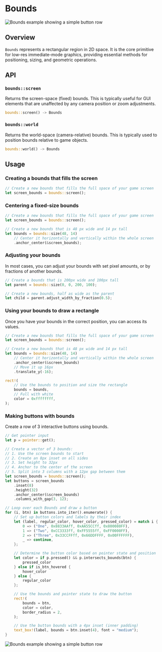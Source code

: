 # Bounds

![Bounds example showing a simple button row](/bounds_example.gif)

## Overview

`Bounds` represents a rectangular region in 2D space. It is the core primitive for low-res immediate-mode graphics, providing essential methods for positioning, sizing, and geometric operations.

## API

### `bounds::screen`

Returns the screen-space (fixed) bounds. This is typically useful for GUI elements that are unaffected by any camera position or zoom adjustments.

```rust
bounds::screen() -> Bounds
```

### `bounds::world`

Returns the world-space (camera-relative) bounds. This is typically used to position bounds relative to game objects.

```rust
bounds::world() -> Bounds
```

## Usage

### Creating a bounds that fills the screen

```rs
// Create a new bounds that fills the full space of your game screen
let screen_bounds = bounds::screen();
```

### Centering a fixed-size bounds

```rs
// Create a new bounds that fills the full space of your game screen
let screen_bounds = bounds::screen();

// Create a new bounds that is 48 px wide and 14 px tall
let bounds = bounds::size(48, 14)
    // Center it horizontally and vertically within the whole screen
    .anchor_center(&screen_bounds);
```

### Adjusting your bounds

In most cases, you can adjust your bounds with set pixel amounts, or by fractions of another bounds.

```rs
// Create a bounds that is 200px wide and 100px tall
let parent = bounds::size(0, 0, 200, 100);

// Create a new bounds, half as wide as the parent
let child = parent.adjust_width_by_fraction(0.5);
```

### Using your bounds to draw a rectangle

Once you have your bounds in the correct position, you can access its values.

```rs
// Create a new bounds that fills the full space of your game screen
let screen_bounds = bounds::screen();

// Create a new bounds that is 48 px wide and 14 px tall
let bounds = bounds::size(48, 14)
    // Center it horizontally and vertically within the whole screen
    .anchor_center(&screen_bounds)
    // Move it up 16px
    .translate_y(-16);

rect!(
    // Use the bounds to position and size the rectangle
    bounds = bounds,
    // Full with white
    color = 0xffffffff,
);
```

### Making buttons with bounds

Create a row of 3 interactive buttons using bounds.

```rs
// Get pointer input
let p = pointer::get();

// Create a vector of 3 bounds:
// 1. Use the screen bounds to start
// 2. Create an 8px inset on all sides
// 3. Set height to 32px
// 4. Anchor to the center of the screen
// 5. Split into 3 columns with a 12px gap between them
let screen_bounds = bounds::screen();
let buttons = screen_bounds
    .inset(8)
    .height(32)
    .anchor_center(&screen_bounds)
    .columns_with_gap(3, 12);

// Loop over each Bounds and draw a button
for (i, btn) in buttons.into_iter().enumerate() {
    // Set up button colors and labels by their index
    let (label, regular_color, hover_color, pressed_color) = match i {
        0 => ("One", 0x8833AAff, 0xAA55CCff, 0x800080FF),
        1 => ("Two", 0xCC3333ff, 0xFF5555ff, 0xFF0000FF),
        2 => ("Three", 0x33CCFFff, 0x66DDFFFF, 0x00FFFFFF),
        _ => continue,
    };

    // Determine the button color based on pointer state and position
    let color = if p.pressed() && p.intersects_bounds(btn) {
        pressed_color
    } else if is_btn_hovered {
        hover_color
    } else {
        regular_color
    };

    // Use the bounds and pointer state to draw the button
    rect!(
        bounds = btn,
        color = color,
        border_radius = 2,
    );

    // Use the button bounds with a 4px inset (inner padding)
    text_box!(label, bounds = btn.inset(4), font = "medium");
}
```

![Bounds example showing a simple button row](/bounds_example.gif)
